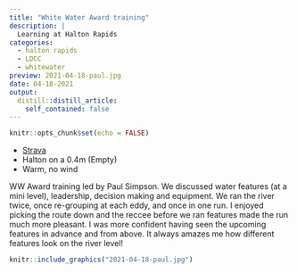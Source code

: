 ```yaml
---
title: "White Water Award training"
description: |
  Learning at Halton Rapids
categories:
  - halton rapids
  - LDCC
  - whitewater
preview: 2021-04-18-paul.jpg
date: 04-18-2021
output:
  distill::distill_article:
    self_contained: false
---
```


```r
knitr::opts_chunk$set(echo = FALSE)
```

- [Strava](https://www.strava.com/activities/5148380512)
-	Halton on a 0.4m (Empty)
- Warm, no wind

WW Award training led by Paul Simpson. We discussed water features (at a mini level), leadership, decision making and equipment. We ran the river twice, once re-grouping at each eddy, and once in one run. I enjoyed picking the route down and the reccee before we ran features made the run much more pleasant. I was more confident having seen the upcoming features in advance and from above. It always amazes me how different features look on the river level!


```r
knitr::include_graphics("2021-04-18-paul.jpg")
```
